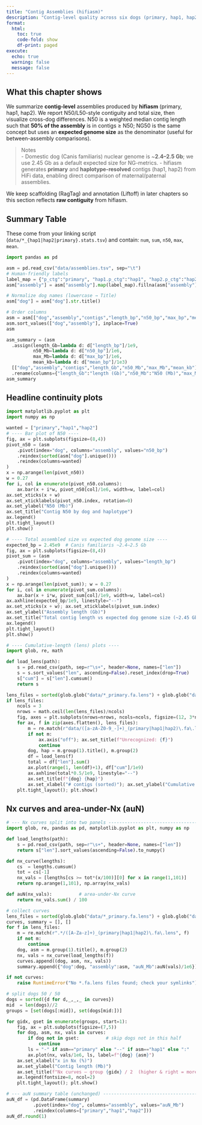 ```yaml
---
title: "Contig Assemblies (hifiasm)"
description: "Contig-level quality across six dogs (primary, hap1, hap2)"
format:
  html:
    toc: true
    code-fold: show
    df-print: paged
execute:
  echo: true
  warning: false
  message: false
---
```


## What this chapter shows

We summarize **contig-level** assemblies produced by **hifiasm** (primary, hap1, hap2). We report N50/L50-style contiguity and total size, then visualize cross-dog differences. N50 is a weighted median contig length such that **50% of the assembly** is in contigs ≥ N50; NG50 is the same concept but uses an **expected genome size** as the denominator (useful for between-assembly comparisons).

> Notes  
> - Domestic dog (Canis familiaris) nuclear genome is ~**2.4–2.5 Gb**; we use 2.45 Gb as a default expected size for NG-metrics.
> - hifiasm generates **primary** and **haplotype-resolved** contigs (hap1, hap2) from HiFi data, enabling direct comparison of maternal/paternal assemblies.

::: callout-tip
We keep scaffolding (RagTag) and annotation (Liftoff) in later chapters so this section reflects **raw contiguity** from hifiasm.
:::

## Summary Table

These come from your linking script (`data/*_{hap1|hap2|primary}.stats.tsv`) and contain: `num`, `sum`, `n50`, `max`, `mean`.

```python
import pandas as pd

asm = pd.read_csv("data/assemblies.tsv", sep="\t")
# Human-friendly labels
label_map = {"p_ctg":"primary", "hap1.p_ctg":"hap1", "hap2.p_ctg":"hap2"}
asm["assembly"] = asm["assembly"].map(label_map).fillna(asm["assembly"])

# Normalize dog names (lowercase → Title)
asm["dog"] = asm["dog"].str.title()

# Order columns
asm = asm[["dog","assembly","contigs","length_bp","n50_bp","max_bp","mean_bp"]]
asm.sort_values(["dog","assembly"], inplace=True)
asm

asm_summary = (asm
  .assign(length_Gb=lambda d: d["length_bp"]/1e9,
          n50_Mb=lambda d: d["n50_bp"]/1e6,
          max_Mb=lambda d: d["max_bp"]/1e6,
          mean_kb=lambda d: d["mean_bp"]/1e3)
  [["dog","assembly","contigs","length_Gb","n50_Mb","max_Mb","mean_kb"]]
  .rename(columns={"length_Gb":"length (Gb)","n50_Mb":"N50 (Mb)","max_Mb":"max (Mb)","mean_kb":"mean (kb)"}))
asm_summary

```
## Headline continuity plots 
```python
import matplotlib.pyplot as plt
import numpy as np

wanted = ["primary","hap1","hap2"]  
# ---- Bar plot of N50 ----
fig, ax = plt.subplots(figsize=(8,4))
pivot_n50 = (asm
    .pivot(index="dog", columns="assembly", values="n50_bp")
    .reindex(sorted(asm["dog"].unique()))
    .reindex(columns=wanted) 
)
x = np.arange(len(pivot_n50))
w = 0.27
for i, col in enumerate(pivot_n50.columns):
    ax.bar(x + i*w, pivot_n50[col]/1e6, width=w, label=col)
ax.set_xticks(x + w)
ax.set_xticklabels(pivot_n50.index, rotation=0)
ax.set_ylabel("N50 (Mb)")
ax.set_title("Contig N50 by dog and haplotype")
ax.legend()
plt.tight_layout()
plt.show()

# ---- Total assembled size vs expected dog genome size ----
expected_bp = 2.45e9  # Canis familiaris ~2.4–2.5 Gb
fig, ax = plt.subplots(figsize=(8,4))
pivot_sum = (asm
    .pivot(index="dog", columns="assembly", values="length_bp")
    .reindex(sorted(asm["dog"].unique()))
    .reindex(columns=wanted)  
)
x = np.arange(len(pivot_sum)); w = 0.27
for i, col in enumerate(pivot_sum.columns):
    ax.bar(x + i*w, pivot_sum[col]/1e9, width=w, label=col)
ax.axhline(expected_bp/1e9, linestyle="--")
ax.set_xticks(x + w); ax.set_xticklabels(pivot_sum.index)
ax.set_ylabel("Assembly length (Gb)")
ax.set_title("Total contig length vs expected dog genome size (~2.45 Gb)")
ax.legend()
plt.tight_layout()
plt.show()

# ---- Cumulative-length (lens) plots ----
import glob, re, math

def load_lens(path):
    s = pd.read_csv(path, sep=r"\s+", header=None, names=["len"])
    s = s.sort_values("len", ascending=False).reset_index(drop=True)
    s["cum"] = s["len"].cumsum()
    return s

lens_files = sorted(glob.glob("data/*_primary.fa.lens") + glob.glob("data/*_hap1.fa.lens") + glob.glob("data/*_hap2.fa.lens"))
if lens_files:
    ncols = 3
    nrows = math.ceil(len(lens_files)/ncols)
    fig, axes = plt.subplots(nrows=nrows, ncols=ncols, figsize=(12, 3*nrows), squeeze=False)
    for ax, f in zip(axes.flatten(), lens_files):
        m = re.match(r"data/([a-zA-Z0-9_-]+)_(primary|hap1|hap2)\.fa\.lens", f)
        if not m:  
            ax.axis("off"); ax.set_title(f"Unrecognized: {f}")
            continue
        dog, hap = m.group(1).title(), m.group(2)
        df = load_lens(f)
        total = df["len"].sum()
        ax.plot(range(1, len(df)+1), df["cum"]/1e9)
        ax.axhline(total*0.5/1e9, linestyle="--")
        ax.set_title(f"{dog} {hap}")
        ax.set_xlabel("# contigs (sorted)"); ax.set_ylabel("Cumulative length (Gb)")
    plt.tight_layout(); plt.show()
```

## Nx curves and area-under-Nx (auN)

```python
# --- Nx curves split into two panels -------------------------------------
import glob, re, pandas as pd, matplotlib.pyplot as plt, numpy as np

def load_lengths(path):
    s = pd.read_csv(path, sep=r"\s+", header=None, names=["len"])
    return s["len"].sort_values(ascending=False).to_numpy()

def nx_curve(lengths):
    cs  = lengths.cumsum()
    tot = cs[-1]
    nx_vals = [lengths[cs >= tot*(x/100)][0] for x in range(1,101)]
    return np.arange(1,101), np.array(nx_vals)

def auN(nx_vals):          # area-under-Nx curve
    return nx_vals.sum() / 100

# collect curves
lens_files = sorted(glob.glob("data/*_primary.fa.lens") + glob.glob("data/*_hap1.fa.lens") + glob.glob("data/*_hap2.fa.lens"))
curves, summary = [], []
for f in lens_files:
    m = re.match(r".*/([A-Za-z]+)_(primary|hap1|hap2)\.fa\.lens", f)
    if not m:
        continue
    dog, asm = m.group(1).title(), m.group(2)
    nx, vals = nx_curve(load_lengths(f))
    curves.append((dog, asm, nx, vals))
    summary.append({"dog":dog, "assembly":asm, "auN_Mb":auN(vals)/1e6})

if not curves:
    raise RuntimeError("No *.fa.lens files found; check your symlinks")

# split dogs 50 / 50
dogs = sorted({d for d,_,_,_ in curves})
mid  = len(dogs)//2
groups = [set(dogs[:mid]), set(dogs[mid:])]

for gidx, gset in enumerate(groups, start=1):
    fig, ax = plt.subplots(figsize=(7,5))
    for dog, asm, nx, vals in curves:
        if dog not in gset:          # skip dogs not in this half
            continue
        ls = "-" if asm=="primary" else "--" if asm=="hap1" else ":"
        ax.plot(nx, vals/1e6, ls, label=f"{dog} {asm}")
    ax.set_xlabel("x in Nx (%)")
    ax.set_ylabel("Contig length (Mb)")
    ax.set_title(f"Nx curves — group {gidx} / 2  (higher & right = more contiguous)")
    ax.legend(fontsize=8, ncol=2)
    plt.tight_layout(); plt.show()

# --- auN summary table (unchanged) ---------------------------------------
auN_df = (pd.DataFrame(summary)
          .pivot(index="dog", columns="assembly", values="auN_Mb")
          .reindex(columns=["primary","hap1","hap2"]))
auN_df.round(1)



```